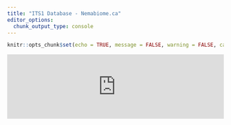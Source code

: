 ```yaml
---
title: "ITS1 Database - Nemabiome.ca"
editor_options: 
  chunk_output_type: console
---
```


```r
knitr::opts_chunk$set(echo = TRUE, message = FALSE, warning = FALSE, cache = TRUE)
```

<style>.main-container { max-width: 100%;}</style>

<script type="text/javascript" src="https://cdnjs.cloudflare.com/ajax/libs/iframe-resizer/3.5.16/iframeResizer.min.js"></script>
<style>
  iframe {
    min-width: 100%;
  }
</style>
<iframe id="myIframe" src="https://ucvm-bio.shinyapps.io/Nematode_ITS1" scrolling="no" frameborder="no"></iframe>
<script>
  iFrameResize({
    heightCalculationMethod: 'taggedElement'
  });
</script>



